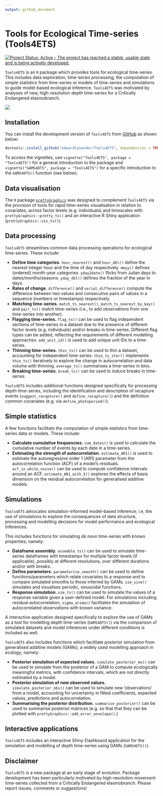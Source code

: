 ```yaml
---
output: github_document
---
```


# Tools for Ecological Time-series (Tools4ETS)

[![Project Status: Active – The project has reached a stable, usable state and is being actively developed.](https://www.repostatus.org/badges/latest/active.svg)](https://www.repostatus.org/#active)

`Tools4ETS` is an `R` package which provides tools for ecological time-series. This includes data exploration, time-series processing, the computation of simple statistics from time-series or models of time-series and simulations to guide model-based ecological inference. `Tools4ETS` was motivated by analyses of new, high-resolution depth time-series for a Critically Endangered elasmobranch. 

<img src="vignettes/Tools4ETS_README_fig.png"/>

## Installation

You can install the development version of `Tools4ETS` from [GitHub](https://github.com) as shown below:

``` r
devtools::install_github("edwardlavender/Tools4ETS", dependencies = TRUE, build_vignette = TRUE)
```

To access the vignettes, use `vignette("Tools4ETS", package = "Tools4ETS")` for a general introduction to the package and `vignette("GAMS4DTS", package = "Tools4ETS")` for a specific introduction to the `GAMS4DTS()` function (see below). 

## Data visualisation

The `R` package [`prettyGraphics`](https://github.com/edwardlavender/prettyGraphics) was designed to complement `Tools4ETS` via the provision of tools for rapid time-series visualisation in relation to covariates, across factor levels (e.g. individuals) and timescales with `prettyGraphics::pretty_ts()` and an interactive R Shiny application (`prettyGraphics::vis_ts()`). 

## Data processing

`Tools4ETS` streamlines common data processing operations for ecological time-series. These include: 

* **Define time categories**. `hour_nearest()` and `hour_dbl()` define the nearest integer hour and the time of day respectively. `mmyy()` defines (ordered) month-year categories. `yday2date()` flicks from Julian days to dates/months/seasons. `yday_dbl()` defines the fraction of the year in days. 
* **Rates of change.** `difference()` and `serial_difference()` compute the difference between two values and consecutive pairs of values in a sequence (numbers or timestamps) respectively. 
* **Matching time-series.** `match_ts_nearest()`, `match_ts_nearest_by_key()` and `pair_ts()` match time-series (i.e., to add observations from one time-series into another).  
* **Flagging time-series.** `flag_ts()` can be used to flag independent sections of time-series in a dataset due to the presence of different factor levels (e.g. individuals) and/or breaks in time-series. Different flag types can be added, reflecting the requirements of different modelling approaches. `add_unit_id()` is used to add unique unit IDs to a time-series. 
* **Thinning time-series.** `thin_ts()`  can be used to thin a dataset, accounting for independent time-series. `thin_ts_iter()` implements `thin_ts()` iteratively to explore the change in autocorrelation and data volume with thinning. `average_ts()` summarises a time-series in bins. 
* **Breaking time-series.** `break_ts()` can be used to induce breaks in time-series. 

`Tools4ETS` includes additional functions designed specifically for processing depth time-series, including the identification and description of recapture events (`suggest_recapture()` and `define_recapture()`) and the definition common covariates (e.g. via `define_photoperiod()`).

## Simple statistics

A few functions facilitate the computation of simple statistics from time-series data or models. These include: 

* **Calculate cumulative frequencies.** `cum_dates()` is used to calculate the cumulative number of events by each date in a time-series. 
* **Estimating the strength of autocorrelation.** `estimate_AR1()` is used to estimate the autoregressive order 1 (AR1) parameter from the autocorrelation function (ACF) of a model's residuals. `acf_in_white_noise()` can be used to compute confidence intervals around an ACF. `estimate_AR1_with_k()` explores the effects of basis dimension on the residual autocorrelation for generalised additive models. 

## Simulations 

`Tools4ETS` advocates simulation-informed model-based inference; i.e, the use of simulations to explore the consequences of data structure, processing and modelling decisions for model performance and ecological inferences. 

This includes functions for simulating _de novo_ time-series with known properties; namely: 

* **Dataframe assembly.** `assemble_ts()` can be used to simulate time-series dataframes with timestamps for multiple factor levels (if applicable), possibly at different resolutions, over different durations and/or with breaks. 
* **Define parameters.** `parameterise_smooth()` can be used to define functions/parameters which relate covariates to a response and to compare simulated smooths to those inferred by GAMs. `sim_sine()` simulates and visualises periodic, sinusoidal functions.
* **Response simulation.** `sim_ts()` can be used to simulate the values of a response variable given a user-defined model. For simulations including residual autocorrelation, `sigma_arima()` facilitates the simulation of autocorrelated observations with known variance. 

A interactive application designed specifically to explore the use of GAMs as a tool for modelling depth time-series (`GAMS4DTS()`) via the comparison of simulated datasets and model inferences under different conditions is included as well. 

`Tools4ETS` also includes functions which facilitate posterior simulation from generalised additive models (GAMs), a widely used modelling approach in ecology; namely:

* **Posterior simulation of expected values.** `simulate_posterior_mu()` can be used to simulate from the posterior of a GAM to compute ecologically meaningful metrics, with confidence intervals, which are not directly estimated by a model. 
* **Posterior simulation of new observed values.** `simulate_posterior_obs()` can be used to simulate new 'observations' from a model, accounting for uncertainty in fitted coefficients, expected values, predictions and autocorrelation. 
* **Summarising the posterior distribution.** `summarise_posterior()` can be used to summarise posterior matrices (e.g. so that that they can be plotted with `prettyGraphics::add_error_envelope()`.)

## Interactive applications

`Tools4ETS` includes an interactive Shiny-Dashboard application for the simulation and modelling of depth time-series using GAMs (`GAMS4DTS()`).

## Disclaimer

`Tools4ETS` is a new package at an early stage of evolution. Package development has been particularly motivated by high-resolution movement time-series collected from a Critically Endangered elasmobranch. Please report issues, comments or suggestions! 
